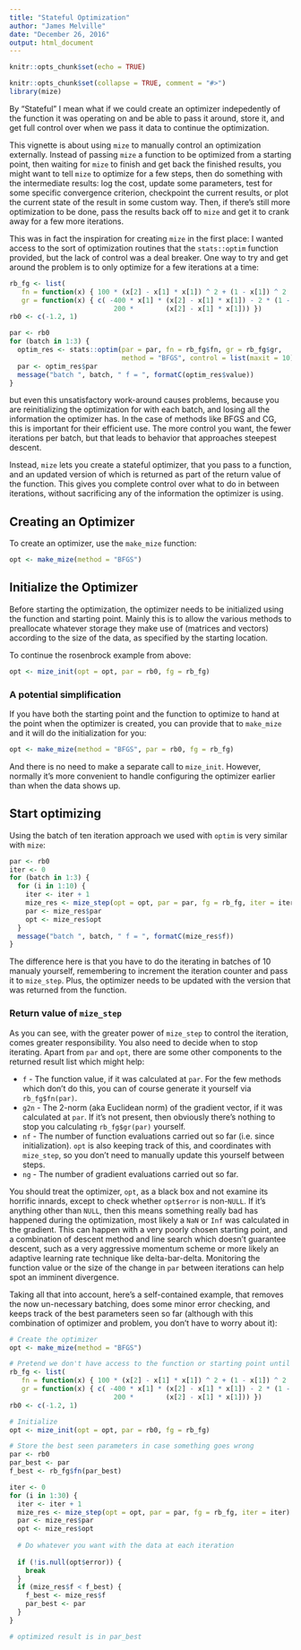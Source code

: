 ```yaml
---
title: "Stateful Optimization"
author: "James Melville"
date: "December 26, 2016"
output: html_document
---
```


```r
knitr::opts_chunk$set(echo = TRUE)
```

```r
knitr::opts_chunk$set(collapse = TRUE, comment = "#>")
library(mize)
```

By "Stateful" I mean what if we could create an optimizer indepedently of
the function it was operating on and be able to pass it around, store it, and
get full control over when we pass it data to continue the optimization.

This vignette is about using `mize` to manually control an optimization 
externally. Instead of passing `mize` a function to be optimized from a 
starting point, then waiting for `mize` to finish and get back the finished
results, you might want to tell `mize` to optimize for a few steps, then do
something with the intermediate results: log the cost, update some parameters,
test for some specific convergence criterion, checkpoint the current results,
or plot the current state of the result in some custom way. Then, if there's
still more optimization to be done, pass the results back off to `mize` and
get it to crank away for a few more iterations.

This was in fact the inspiration for creating `mize` in the first place: I
wanted access to the sort of optimization routines that the `stats::optim`
function provided, but the lack of control was a deal breaker. One way to
try and get around the problem is to only optimize for a few iterations at a 
time:

```r
rb_fg <- list(
   fn = function(x) { 100 * (x[2] - x[1] * x[1]) ^ 2 + (1 - x[1]) ^ 2  },
   gr = function(x) { c( -400 * x[1] * (x[2] - x[1] * x[1]) - 2 * (1 - x[1]),
                          200 *        (x[2] - x[1] * x[1])) })
rb0 <- c(-1.2, 1)

par <- rb0
for (batch in 1:3) {
  optim_res <- stats::optim(par = par, fn = rb_fg$fn, gr = rb_fg$gr, 
                            method = "BFGS", control = list(maxit = 10))
  par <- optim_res$par
  message("batch ", batch, " f = ", formatC(optim_res$value))
}
```

but even this unsatisfactory work-around causes problems, because you are
reinitializing the optimization for with each batch, and losing all the 
information the optimizer has. In the case of methods like BFGS and CG, this
is important for their efficient use. The more control you want, the fewer 
iterations per batch, but that leads to behavior that approaches steepest
descent.

Instead, `mize` lets you create a stateful optimizer, that you pass to a
function, and an updated version of which is returned as part of the return 
value of the function. This gives you complete control over what to do in
between iterations, without sacrificing any of the information the optimizer
is using.

## Creating an Optimizer

To create an optimizer, use the `make_mize` function:

```r
opt <- make_mize(method = "BFGS")
```

## Initialize the Optimizer

Before starting the optimization, the optimizer needs to be initialized using
the function and starting point. Mainly this is to allow the various methods
to preallocate whatever storage they make use of (matrices and vectors) 
according to the size of the data, as specified by the starting location.

To continue the rosenbrock example from above:

```r
opt <- mize_init(opt = opt, par = rb0, fg = rb_fg)
```

### A potential simplification

If you have both the starting point and the function to optimize to hand at
the point when the optimizer is created, you can provide that to `make_mize`
and it will do the initialization for you:

```r
opt <- make_mize(method = "BFGS", par = rb0, fg = rb_fg)
```

And there is no need to make a separate call to ```mize_init```. However, 
normally it's more convenient to handle configuring the optimizer earlier
than when the data shows up.

## Start optimizing

Using the batch of ten iteration approach we used with `optim` is very similar
with `mize`:

```r
par <- rb0
iter <- 0
for (batch in 1:3) {
  for (i in 1:10) {
    iter <- iter + 1
    mize_res <- mize_step(opt = opt, par = par, fg = rb_fg, iter = iter)
    par <- mize_res$par
    opt <- mize_res$opt
  }
  message("batch ", batch, " f = ", formatC(mize_res$f))
}
```

The difference here is that you have to do the iterating in batches of 10 
manualy yourself, remembering to increment the iteration counter and pass it
to `mize_step`. Plus, the optimizer needs to be updated with the version that
was returned from the function.

### Return value of `mize_step`

As you can see, with the greater power of `mize_step` to control the iteration,
comes greater responsibility. You also need to decide when to stop iterating.
Apart from `par` and `opt`, there are some other components to the 
returned result list which might help:

* `f` - The function value, if it was calculated at `par`. For the few methods
which don't do this, you can of course generate it yourself via `rb_fg$fn(par)`.
* `g2n` - The 2-norm (aka Euclidean norm) of the gradient vector, if it was
calculated at `par`. If it's not present, then obviously there's nothing to stop
you calculating `rb_fg$gr(par)` yourself.
* `nf` - The number of function evaluations carried out so far (i.e. since 
initialization). `opt` is also keeping track of this, and coordinates with 
`mize_step`, so you don't need to manually update this yourself between steps.
* `ng` - The number of gradient evaluations carried out so far.

You should treat the optimizer, `opt`, as a black box and not examine its 
horrific innards, except to check whether `opt$error` is non-`NULL`. If it's
anything other than `NULL`, then this means something really bad has happened
during the optimization, most likely a `NaN` or `Inf` was calculated in
the gradient. This can happen with a very poorly chosen starting point, and
a combination of descent method and line search which doesn't guarantee descent,
such as a very aggressive momentum scheme or more likely an adaptive learning
rate technique like delta-bar-delta. Monitoring the function value or the 
size of the change in `par` between iterations can help spot an imminent 
divergence.


Taking all that into account, here's a self-contained example, that removes the 
now un-necessary batching, does some minor error checking, and keeps track of
the best parameters seen so far (although with this combination of optimizer
and problem, you don't have to worry about it):

```r
# Create the optimizer
opt <- make_mize(method = "BFGS")

# Pretend we don't have access to the function or starting point until later
rb_fg <- list(
   fn = function(x) { 100 * (x[2] - x[1] * x[1]) ^ 2 + (1 - x[1]) ^ 2  },
   gr = function(x) { c( -400 * x[1] * (x[2] - x[1] * x[1]) - 2 * (1 - x[1]),
                          200 *        (x[2] - x[1] * x[1])) })
rb0 <- c(-1.2, 1)

# Initialize
opt <- mize_init(opt = opt, par = rb0, fg = rb_fg)

# Store the best seen parameters in case something goes wrong
par <- rb0
par_best <- par
f_best <- rb_fg$fn(par_best)

iter <- 0
for (i in 1:30) {
  iter <- iter + 1
  mize_res <- mize_step(opt = opt, par = par, fg = rb_fg, iter = iter)
  par <- mize_res$par
  opt <- mize_res$opt
  
  # Do whatever you want with the data at each iteration
  
  if (!is.null(opt$error)) {
    break
  }
  if (mize_res$f < f_best) {
    f_best <- mize_res$f
    par_best <- par
  }
}

# optimized result is in par_best
```


